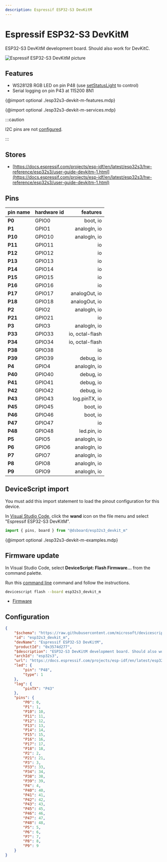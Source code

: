 ```yaml
---
description: Espressif ESP32-S3 DevKitM
---
```

# Espressif ESP32-S3 DevKitM


ESP32-S3 DevKitM development board. Should also work for DevKitC.


![Espressif ESP32-S3 DevKitM picture](https://microsoft.github.io/jacdac-docs/images/devices/espressif/esp32s3devkitmv10.catalog.jpg)

## Features

-  WS2812B RGB LED on pin P48  (use [setStatusLight](/developer/status-light) to control)
-  Serial logging on pin P43 at 115200 8N1

{@import optional ./esp32s3-devkit-m-features.mdp}


{@import optional ./esp32s3-devkit-m-services.mdp}


:::caution

I2C pins are not [configured](/developer/board-configuration).

:::


## Stores

-  [https://docs.espressif.com/projects/esp-idf/en/latest/esp32s3/hw-reference/esp32s3/user-guide-devkitm-1.html](https://docs.espressif.com/projects/esp-idf/en/latest/esp32s3/hw-reference/esp32s3/user-guide-devkitm-1.html)

## Pins

| pin name | hardware id | features |
|:---------|:------------|---------:|
| **P0** |  GPIO0 |  boot,  io |
| **P1** |  GPIO1 |  analogIn,  io |
| **P10** |  GPIO10 |  analogIn,  io |
| **P11** |  GPIO11 |  io |
| **P12** |  GPIO12 |  io |
| **P13** |  GPIO13 |  io |
| **P14** |  GPIO14 |  io |
| **P15** |  GPIO15 |  io |
| **P16** |  GPIO16 |  io |
| **P17** |  GPIO17 |  analogOut,  io |
| **P18** |  GPIO18 |  analogOut,  io |
| **P2** |  GPIO2 |  analogIn,  io |
| **P21** |  GPIO21 |  io |
| **P3** |  GPIO3 |  analogIn,  io |
| **P33** |  GPIO33 |  io,  octal-flash |
| **P34** |  GPIO34 |  io,  octal-flash |
| **P38** |  GPIO38 |  io |
| **P39** |  GPIO39 |  debug,  io |
| **P4** |  GPIO4 |  analogIn,  io |
| **P40** |  GPIO40 |  debug,  io |
| **P41** |  GPIO41 |  debug,  io |
| **P42** |  GPIO42 |  debug,  io |
| **P43** |  GPIO43 |  log.pinTX,  io |
| **P45** |  GPIO45 |  boot,  io |
| **P46** |  GPIO46 |  boot,  io |
| **P47** |  GPIO47 |  io |
| **P48** |  GPIO48 |  led.pin,  io |
| **P5** |  GPIO5 |  analogIn,  io |
| **P6** |  GPIO6 |  analogIn,  io |
| **P7** |  GPIO7 |  analogIn,  io |
| **P8** |  GPIO8 |  analogIn,  io |
| **P9** |  GPIO9 |  analogIn,  io |



## DeviceScript import


You must add this import statement to load 
the pinout configuration for this device.

In [Visual Studio Code](/getting-started/vscode),
click the **wand** icon on the file menu and 
select "Espressif ESP32-S3 DevKitM".

```ts
import { pins, board } from "@dsboard/esp32s3_devkit_m"
```

{@import optional ./esp32s3-devkit-m-examples.mdp}

## Firmware update

In Visual Studio Code,
select **DeviceScript: Flash Firmware...** from the command palette.
        
Run this [command line](/api/cli) command and follow the instructions.

```bash
devicescript flash --board esp32s3_devkit_m
```


- [Firmware](https://github.com/microsoft/devicescript-esp32/releases/latest/download/devicescript-esp32s3-esp32s3_devkit_m-0x0.bin)

## Configuration

```json title="esp32s3_devkit_m.json"
{
    "$schema": "https://raw.githubusercontent.com/microsoft/devicescript-esp32/main/boards/esp32deviceconfig.schema.json",
    "id": "esp32s3_devkit_m",
    "devName": "Espressif ESP32-S3 DevKitM",
    "productId": "0x3574d277",
    "$description": "ESP32-S3 DevKitM development board. Should also work for DevKitC.",
    "archId": "esp32s3",
    "url": "https://docs.espressif.com/projects/esp-idf/en/latest/esp32s3/hw-reference/esp32s3/user-guide-devkitm-1.html",
    "led": {
        "pin": "P48",
        "type": 1
    },
    "log": {
        "pinTX": "P43"
    },
    "pins": {
        "P0": 0,
        "P1": 1,
        "P10": 10,
        "P11": 11,
        "P12": 12,
        "P13": 13,
        "P14": 14,
        "P15": 15,
        "P16": 16,
        "P17": 17,
        "P18": 18,
        "P2": 2,
        "P21": 21,
        "P3": 3,
        "P33": 33,
        "P34": 34,
        "P38": 38,
        "P39": 39,
        "P4": 4,
        "P40": 40,
        "P41": 41,
        "P42": 42,
        "P43": 43,
        "P45": 45,
        "P46": 46,
        "P47": 47,
        "P48": 48,
        "P5": 5,
        "P6": 6,
        "P7": 7,
        "P8": 8,
        "P9": 9
    }
}
```
